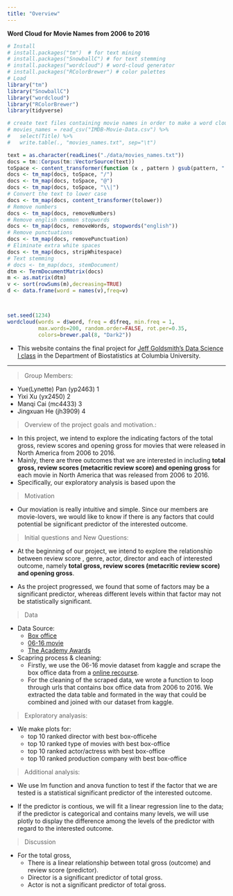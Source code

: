 ```yaml
---
title: "Overview"
---
```

**Word Cloud for Movie Names from 2006 to 2016**
```r
# Install
# install.packages("tm")  # for text mining
# install.packages("SnowballC") # for text stemming
# install.packages("wordcloud") # word-cloud generator 
# install.packages("RColorBrewer") # color palettes
# Load
library("tm")
library("SnowballC")
library("wordcloud")
library("RColorBrewer")
library(tidyverse)

# create text files containing movie names in order to make a word cloud
# movies_names = read_csv("IMDB-Movie-Data.csv") %>% 
#   select(Title) %>% 
#   write.table(., "movies_names.txt", sep="\t")

text = as.character(readLines("./data/movies_names.txt"))
docs = tm::Corpus(tm::VectorSource(text))
toSpace <- content_transformer(function (x , pattern ) gsub(pattern, " ", x))
docs <- tm_map(docs, toSpace, "/")
docs <- tm_map(docs, toSpace, "@")
docs <- tm_map(docs, toSpace, "\\|")
# Convert the text to lower case
docs <- tm_map(docs, content_transformer(tolower))
# Remove numbers
docs <- tm_map(docs, removeNumbers)
# Remove english common stopwords
docs <- tm_map(docs, removeWords, stopwords("english"))
# Remove punctuations
docs <- tm_map(docs, removePunctuation)
# Eliminate extra white spaces
docs <- tm_map(docs, stripWhitespace)
# Text stemming
# docs <- tm_map(docs, stemDocument)
dtm <- TermDocumentMatrix(docs)
m <- as.matrix(dtm)
v <- sort(rowSums(m),decreasing=TRUE)
d <- data.frame(word = names(v),freq=v)



set.seed(1234)
wordcloud(words = d$word, freq = d$freq, min.freq = 1,
          max.words=200, random.order=FALSE, rot.per=0.35, 
          colors=brewer.pal(8, "Dark2"))
```




* This website contains the final project for [Jeff Goldsmith's Data Science I class](http://jeffgoldsmith.com/DSI/index.html) in the Department of Biostatistics at Columbia University. 

***

> Group Members: 

  * Yue(Lynette) Pan (yp2463) 1
  * Yixi Xu (yx2450) 2
  * Manqi Cai (mc4433) 3
  * Jingxuan He (jh3909) 4
  
>  Overview of the project goals and motivation.:

* In this project, we intend to explore the indicating factors of the total gross, review scores and opening gross for movies that were released in North America from 2006 to 2016.
* Mainly, there are three outcomes that we are interested in including **total gross, review scores (metacritic review score) and opening gross** for each movie in North America that was released from 2006 to 2016.
* Specifically, our exploratory analysis is based upon the 

> Motivation

* Our moviation is really intuitive and simple. Since our members are movie-lovers, we would like to know if there is any factors that could potential be significant predictor of the interested outcome.

> Initial questions and New Questions:

* At the beginning of our project, we intend to explore the relationship between review score , genre, actor, director and each of interested outcome, namely **total gross, review scores (metacritic review score) and opening gross**.

* As the project progressed, we found that some of factors may be a significant predictor, whereas different levels within that factor may not be statistically significant. 

> Data

* Data Source:
    + [Box office](http://www.boxofficemojo.com/yearly/chart/?yr=2014&view=releasedate&view2=domestic&sort=gross&order=DESC&&p=.htm) 
    + [06-16 movie](https://www.kaggle.com/PromptCloudHQ/imdb-data)
    + [The Academy Awards](https://www.kaggle.com/theacademy/academy-awards)
  
  
* Scapring process & cleaning:
    + Firstly, we use the 06-16 movie dataset from kaggle and scrape the box office data from a [online recourse]((http://www.boxofficemojo.com/yearly/chart/?yr=2014&view=releasedate&view2=domestic&sort=gross&order=DESC&&p=.htm)).
    + For the cleaning of the scraped data, we wrote a function to loop through urls that contains box office data from 2006 to 2016. We extracted the data table and formated in the way that could be combined and joined with our dataset from kaggle.

> Exploratory analyasis:

* We make plots for: 
    + top 10 ranked director  with best box-officehe 
    + top 10 ranked type of movies with best box-office
    + top 10 ranked actor/actress with best box-office
    + top 10 ranked production company with best box-office
  
  
> Additional analysis:

* We use lm function and anova function to test if the factor that we are tested is a statistical significant predictor of the interested outcome.

* If the predictor is contious, we will fit a linear regression line to the data; if the predictor is categorical and contains many levels, we will use plotly to display the difference among the levels of the predictor with regard to the interested outcome.

> Discussion

* For the total gross, 
    + There is a linear relationship between total gross (outcome) and review score (predictor). 
    + Director is a significant predictor of total gross.
    + Actor is not a significant predictor of total gross.
  
  
  



